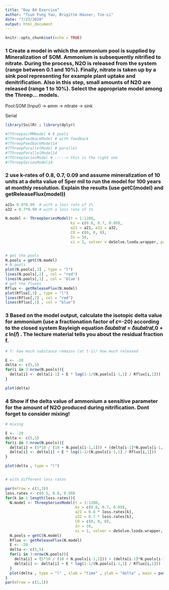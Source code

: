 ```yaml
---
title: "Day 04 Exercise"
author: "Tsun Fung Yau, Brigitte Häuser, Tze-Li"
date: "7/23/2020"
output: html_document
---
```


```r
knitr::opts_chunk$set(echo = TRUE)
```

### 1 Create a model in which the ammonium pool is supplied by Mineralization of SOM. Ammonium is subsequently nitrified to nitrate. During the process, N2O is released from the system (range between 0.1 and 10%). Finally, nitrate is taken up by a sink pool representing for example plant uptake and denitrification. Also in this step, small amounts of N2O are released (range 1 to 10%). Select the appropriate model among the Threep... models.


Pool:SOM (Input) -> amm -> nitrate -> sink 

Serial



```r
library(SoilR) ; library(dplyr)

#?ThreepairMMmodel # 6 pools
#?ThreepFeedbackModel # with feedback
#?ThreepFeedbackModel14
#?ThreepParallelModel # parallel
#?ThreepParallelModel14
#?ThreepSeriesModel # -----> this is the right one
#?ThreepSeriesModel14 

```



### 2 use k-rates of 0.8, 0.7, 0.09 and assume mineralization of 10 units at a delta value of 5per mil to run the model for 100 years at monthly resolution. Explain the results (use getC(model) and getReleaseFlux(model))
```r
a21= 0.8*0.99  # with a loss rate of 1%
a32 = 0.7*0.99 # with a loss rate of 1%

N.model <- ThreepSeriesModel(t = 1:1200, 
                             ks = c(0.8, 0.7, 0.09), 
                             a21 = a21, a32 = a32, 
                             C0 = c(0, 0, 0), 
                             In = 10,
                             xi = 1, solver = deSolve.lsoda.wrapper, pass = FALSE)


# get the pools
N.pools = getC(N.model) 
# N.pools
plot(N.pools[,3] , type = "l")
lines(N.pools[,2] , col = "red")
lines(N.pools[,1] , col = 'blue')
# get the fluxes
Rflux <- getReleaseFlux(N.model)
plot(Rflux[,3] , type = "l")
lines(Rflux[,2] , col = "red")
lines(Rflux[,1] , col = "blue")

```



### 3 Based on the model output, calculate the isotopic delta value for ammonium (use a fractionation factor of 𝜀=-20) according to the closed system Rayleigh equation 𝛿𝑠𝑢𝑏𝑠𝑡𝑟𝑎𝑡 = 𝛿𝑠𝑢𝑏𝑠𝑡𝑟𝑎𝑡,0 + 𝜀 ln(𝑓) . The lecture material tells you about the residual fraction f.
```r
# f: how much substance remains (at t-1)/ how much released

E <- -20
delta <- c(5,5)
for(i in 3:nrow(N.pools)){
  delta[i] <- delta[i-1] + E * log(1-1/(N.pools[i-1,1] / Rflux[i,1]))
}

plot(delta)

```


### 4 Show if the delta value of ammonium a sensitive parameter for the amount of N2O produced during nitrification. Dont forget to consider mixing!
```r
# mixing

E <- -20
delta <- c(5,5)
for(i in 3:nrow(N.pools)){
  delta[i] = (5*10 / (10 + N.pools[i-1,1])) + (delta[i-1]*N.pools[i-1,1] / (10 + N.pools[i-1,1]))
  delta[i] <- delta[i] + E * log(1-1/(N.pools[i-1,1] / Rflux[i,1]))
}

plot(delta , type = "l")


# with different loss rates

par(mfrow = c(1,3))
loss.rates <- c(0.5, 0.8, 0.99)
for(k in 1:length(loss.rates)){
  N.model <- ThreepSeriesModel(t = 1:1200, 
                               ks = c(0.8, 0.7, 0.09), 
                               a21 = 0.8 * loss.rates[k], 
                               a32 = 0.7 * loss.rates[k], 
                               C0 = c(0, 0, 0), 
                               In = 10,
                               xi = 1, solver = deSolve.lsoda.wrapper, pass = FALSE)
  N.pools = getC(N.model)
  Rflux <- getReleaseFlux(N.model)
  E <- -20
  delta <- c(5,5)
  for(i in 3:nrow(N.pools)){
    delta[i] = (5*10 / (10 + N.pools[i-1,1])) + (delta[i-1]*N.pools[i-1,1] / (10 + N.pools[i-1,1]))
    delta[i] <- delta[i] + E * log(1-1/(N.pools[i-1,1] / Rflux[i,1]))
  }
  plot(delta , type = "l" , xlab = "time" , ylab = "delta" , main = paste("loss rate =" , 1-loss.rates[k]) , ylim = c(0,30))
}
par(mfrow = c(1,1))

```


